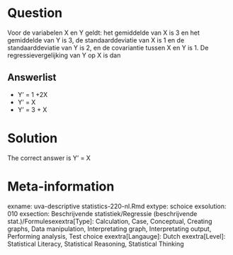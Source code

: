 Question
========

Voor de variabelen X en Y geldt: het gemiddelde van X is 3 en het gemiddelde van Y is 3, de standaarddeviatie van X is 1 en de standaarddeviatie van Y is 2, en de covariantie tussen X en Y is 1. De regressievergelijking van Y op X is dan 

Answerlist
----------
* Y' = 1 +2X
* Y' = X
* Y' = 3 + X

Solution
========

The correct answer is  Y' = X 

Meta-information
================
exname: uva-descriptive statistics-220-nl.Rmd 
extype: schoice 
exsolution: 010 
exsection: Beschrijvende statistiek/Regressie (beschrijvende stat.)/Formulesexextra[Type]: Calculation, Case, Conceptual, Creating graphs, Data manipulation, Interpretating graph, Interpretating output, Performing analysis, Test choice 
exextra[Langauge]: Dutch 
exextra[Level]: Statistical Literacy, Statistical Reasoning, Statistical Thinking 
